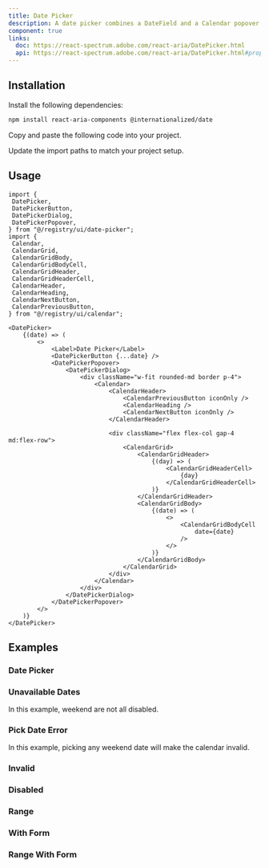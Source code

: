 ```yaml
---
title: Date Picker
description: A date picker combines a DateField and a Calendar popover to allow users to enter or select a date and time value.
component: true
links:
  doc: https://react-spectrum.adobe.com/react-aria/DatePicker.html
  api: https://react-spectrum.adobe.com/react-aria/DatePicker.html#props
---
```


<ComponentPreview name="date-picker-demo" />

## Installation

<Steps>

<Step>Install the following dependencies:</Step>

```bash
npm install react-aria-components @internationalized/date
```

<Step>Copy and paste the following code into your project.</Step>

<ComponentSource name="date-picker" />

<Step>Update the import paths to match your project setup.</Step>

</Steps>

## Usage

```tsx
import {
 DatePicker,
 DatePickerButton,
 DatePickerDialog,
 DatePickerPopover,
} from "@/registry/ui/date-picker";
import {
 Calendar,
 CalendarGrid,
 CalendarGridBody,
 CalendarGridBodyCell,
 CalendarGridHeader,
 CalendarGridHeaderCell,
 CalendarHeader,
 CalendarHeading,
 CalendarNextButton,
 CalendarPreviousButton,
} from "@/registry/ui/calendar";
```

```tsx
<DatePicker>
    {(date) => (
        <>
            <Label>Date Picker</Label>
            <DatePickerButton {...date} />
            <DatePickerPopover>
                <DatePickerDialog>
                    <div className="w-fit rounded-md border p-4">
                        <Calendar>
                            <CalendarHeader>
                                <CalendarPreviousButton iconOnly />
                                <CalendarHeading />
                                <CalendarNextButton iconOnly />
                            </CalendarHeader>

                            <div className="flex flex-col gap-4 md:flex-row">
                                <CalendarGrid>
                                    <CalendarGridHeader>
                                        {(day) => (
                                            <CalendarGridHeaderCell>
                                                {day}
                                            </CalendarGridHeaderCell>
                                        )}
                                    </CalendarGridHeader>
                                    <CalendarGridBody>
                                        {(date) => (
                                            <>
                                                <CalendarGridBodyCell
                                                    date={date}
                                                />
                                            </>
                                        )}
                                    </CalendarGridBody>
                                </CalendarGrid>
                            </div>
                        </Calendar>
                    </div>
                </DatePickerDialog>
            </DatePickerPopover>
        </>
    )}
</DatePicker>
```

## Examples

### Date Picker

<ComponentPreview name="date-picker-demo" />

### Unavailable Dates

In this example, weekend are not all disabled.

<ComponentPreview name="date-picker-unavailable-dates-demo" />

### Pick Date Error

In this example, picking any weekend date will make the calendar invalid.

<ComponentPreview name="date-picker-pick-date-error-demo" />

### Invalid

<ComponentPreview name="date-picker-invalid-demo" />

### Disabled

<ComponentPreview name="date-picker-disabled-demo" />

### Range

<ComponentPreview name="date-picker-range-demo" />

### With Form

<ComponentPreview name="date-picker-with-form-demo" />

### Range With Form

<ComponentPreview name="date-picker-range-with-form-demo" />
